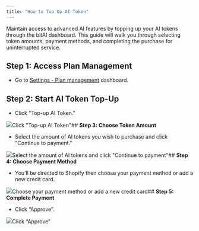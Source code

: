 ```yaml
---
title: "How to Top Up AI Token"
---
```


Maintain access to advanced AI features by topping up your AI tokens through the bitAI dashboard. This guide will walk you through selecting token amounts, payment methods, and completing the purchase for uninterrupted service.

## **Step 1: Access Plan Management**

* Go to [Settings - Plan management](https://app.bitbybit.studio/settings?section=plan-management) dashboard.

## **Step 2: Start AI Token Top-Up**

* Click "Top-up AI Token."  


![](https://cdn.prod.website-files.com/659655f5b20d395a5c69efcf/67120ec7bf13639d2ea3da01_AD_4nXf68YsHmc9rUSAPcx3SrBDqztNddx1Buox5F94LwU7dvwk-AO01J-WRGlFSRLtwCebKwQsopY8MRzzvGjfzZBUcqU0fwwCAzHJyzGn7Z89phTCwX2n4ekZ61woI8I6SGGsy-3HjrWtQnhP3LVudfYno8QUO.png)Click "Top-up AI Token"## **Step 3: Choose Token Amount**

* Select the amount of AI tokens you wish to purchase and click "Continue to payment."  


![](https://cdn.prod.website-files.com/659655f5b20d395a5c69efcf/67120ec83296341cf80b50fe_AD_4nXfN7GFMFz0Td9bn3mRRVYK97r0Q0nlha9-LCyNS48M2_QN3ytEzhHaLhAooun-jWxgLG_bFct6W4YCC_PWBfipuLwPhTCQ7If6XRTOg_02akGIiYF3k42UP_U2wLJ58w-X6s4cjxwfyekIMX04oLorjRvSX.png)Select the amount of AI tokens and click "Continue to payment"## **Step 4: Choose Payment Method**

* You’ll be directed to Shopify then choose your payment method or add a new credit card.  


![](https://cdn.prod.website-files.com/659655f5b20d395a5c69efcf/67120ec8cc05a8c4956472cf_AD_4nXcHMNCF3_w8A4fUCeYXrOcCwq-fncuAtIOckc2aQp22gmS4L5Tet-OZglMgC7SXmbEGEi5vGqyw-B-7eitQy0RLiuqXLZdAVFHPUR98s5Fbb2yYohsc1ch6sNFc1SLopJPzzfdd_oU6EBNtBsZg4_SZwuXQ.png)Choose your payment method or add a new credit card## **Step 5: Complete Payment**

* Click “Approve”.  


![](https://cdn.prod.website-files.com/659655f5b20d395a5c69efcf/67120ec741e2bbb0090287d9_AD_4nXc3g46GOF8LGioVW5KD-AEXEzj6QheG37dcq4evVuwbMMajFWmsSbX3NrlfpKROcfRmCvXn0g5BLXkrNXYnf-OeoC4Q9EGZiowlEHlZC-dxNKzuOSw2KKPwjUiBHLtLTZfgiQESfl0RCwbCiy1il8Nf9GRy.png)Click “Approve”
